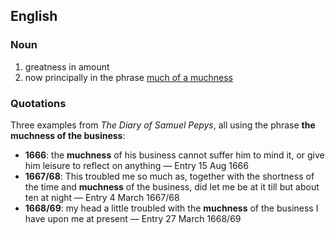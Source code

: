 ==English==
===Noun===
#greatness in amount
#now principally in the phrase [[much of a muchness]]
===Quotations===
Three examples from ''The Diary of Samuel Pepys'', all using the phrase '''the muchness of the business''':
*'''1666''': the '''muchness''' of his business cannot suffer him to mind it, or give him leisure to reflect on anything &mdash; Entry 15 Aug 1666
*'''1667/68''': This troubled me so much as, together with the shortness of the time and '''muchness''' of the business, did let me be at it till but about ten at night &mdash; Entry 4 March 1667/68
*'''1668/69''': my head a little troubled with the '''muchness''' of the business I have upon me at present &mdash; Entry 27 March 1668/69